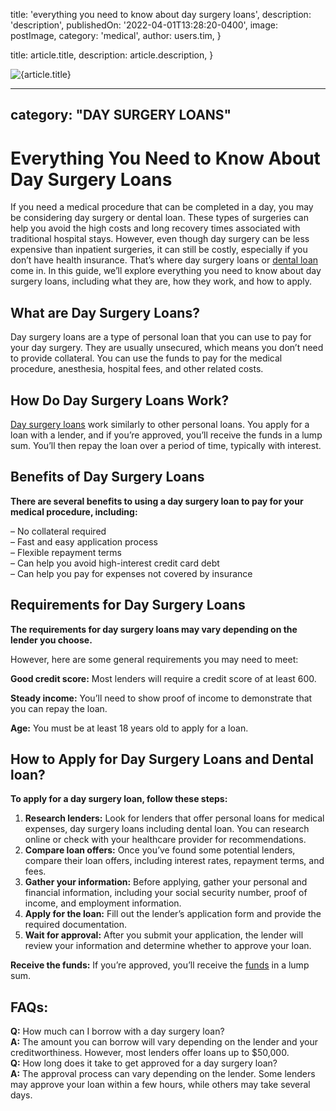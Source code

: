 
  title: 'everything you need to know about day surgery loans',
  description: 'description',
  publishedOn: '2022-04-01T13:28:20-0400',
  image: postImage,
  category: 'medical',
  author: users.tim,
}

  title: article.title,
  description: article.description,
}


<Image src={postImage} alt={article.title} />

---
category: "DAY SURGERY LOANS"
---

# Everything You Need to Know About Day Surgery Loans

If you need a medical procedure that can be completed in a day, you may be considering day surgery or dental loan. These types of surgeries can help you avoid the high costs and long recovery times associated with traditional hospital stays. However, even though day surgery can be less expensive than inpatient surgeries, it can still be costly, especially if you don’t have health insurance. That’s where day surgery loans or [dental loan](https://dental.tlc.com.au/dental/) come in. In this guide, we’ll explore everything you need to know about day surgery loans, including what they are, how they work, and how to apply.

## What are Day Surgery Loans?

Day surgery loans are a type of personal loan that you can use to pay for your day surgery. They are usually unsecured, which means you don’t need to provide collateral. You can use the funds to pay for the medical procedure, anesthesia, hospital fees, and other related costs.

## How Do Day Surgery Loans Work?

[Day surgery loans](https://tlc.com.au/why-have-online-day-surgery-loans-become-so-popular/) work similarly to other personal loans. You apply for a loan with a lender, and if you’re approved, you’ll receive the funds in a lump sum. You’ll then repay the loan over a period of time, typically with interest.

## Benefits of Day Surgery Loans

**There are several benefits to using a day surgery loan to pay for your medical procedure, including:**

– No collateral required  
– Fast and easy application process  
– Flexible repayment terms  
– Can help you avoid high-interest credit card debt  
– Can help you pay for expenses not covered by insurance

## Requirements for Day Surgery Loans

**The requirements for day surgery loans may vary depending on the lender you choose.**

However, here are some general requirements you may need to meet:

**Good credit score:** Most lenders will require a credit score of at least 600.

**Steady income:** You’ll need to show proof of income to demonstrate that you can repay the loan.

**Age:** You must be at least 18 years old to apply for a loan.

## How to Apply for Day Surgery Loans and Dental loan?

**To apply for a day surgery loan, follow these steps:**

1.  **Research lenders:** Look for lenders that offer personal loans for medical expenses, day surgery loans including dental loan. You can research online or check with your healthcare provider for recommendations.
2.  **Compare loan offers:** Once you’ve found some potential lenders, compare their loan offers, including interest rates, repayment terms, and fees.
3.  **Gather your information:** Before applying, gather your personal and financial information, including your social security number, proof of income, and employment information.
4.  **Apply for the loan:** Fill out the lender’s application form and provide the required documentation.
5.  **Wait for approval:** After you submit your application, the lender will review your information and determine whether to approve your loan.

**Receive the funds:** If you’re approved, you’ll receive the [funds](https://tlc.com.au/) in a lump sum.

## FAQs:

**Q:** How much can I borrow with a day surgery loan?  
**A:** The amount you can borrow will vary depending on the lender and your creditworthiness. However, most lenders offer loans up to $50,000.  
**Q:** How long does it take to get approved for a day surgery loan?  
**A:** The approval process can vary depending on the lender. Some lenders may approve your loan within a few hours, while others may take several days.
